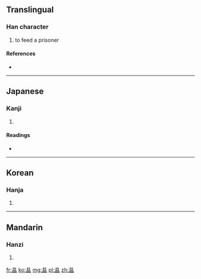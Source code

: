 ==Translingual==

===Han character===
{{Han char|rn=72|rad=日|as=05|sn=9|four=|canj=日月廿 (ABT)|ids=⿱[[日]][[皿]]}}

# to feed a prisoner

====References====
* {{Han ref|kx=0494.090|dkj=13870|dj=0859.030|hdz=21500.090|uh=6637|ud=26167}}

----

==Japanese==

===Kanji===
{{ja-kanji|grade=|rs=日05}}

# {{defn|lang=ja|sort=日05}}

====Readings====
* {{ja-readings|on=[[おん]] (on)|kun=[[めぐむ]] (megumu)}}

----

==Korean==

===Hanja===
{{ko-hanja|hangeul=온|eumhun=|rv=on|mr=on|y=on}}

# {{defn|lang=ko|sort=日05}}

----

==Mandarin==

===Hanzi===
{{cmn-hanzi|pin=[[wēn]] ([[wen1]]), [[yùn]] ([[yun4]])|wg=wen<sup>1</sup>, yün<sup>4</sup>}}

# {{defn|lang=cmn|sort=日05}}

[[fr:昷]]
[[ko:昷]]
[[mg:昷]]
[[pl:昷]]
[[zh:昷]]